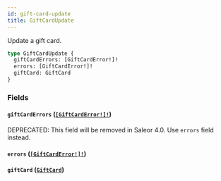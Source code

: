 ```yaml
---
id: gift-card-update
title: GiftCardUpdate
---
```


Update a gift card.

```graphql
type GiftCardUpdate {
  giftCardErrors: [GiftCardError!]!
  errors: [GiftCardError!]!
  giftCard: GiftCard
}
```

### Fields

#### `giftCardErrors` ([`[GiftCardError!]!`](/developer/api-reference/objects/gift-card-error))

<span class="badge badge--warning">DEPRECATED: This field will be removed in Saleor 4.0. Use `errors` field instead.</span>

#### `errors` ([`[GiftCardError!]!`](/developer/api-reference/objects/gift-card-error))

#### `giftCard` ([`GiftCard`](/developer/api-reference/objects/gift-card))
